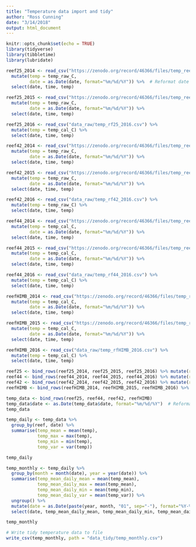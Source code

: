 ```yaml
---
title: "Temperature data import and tidy"
author: "Ross Cunning"
date: "3/14/2018"
output: html_document
---
```


```r
knitr::opts_chunk$set(echo = TRUE)
library(tidyverse)
library(tibbletime)
library(lubridate)
```

```r
reef25_2014 <- read_csv("https://zenodo.org/record/46366/files/temp_reef25_2014.csv") %>%
  mutate(temp = temp_raw_C,
         date = as.Date(date, format="%m/%d/%Y")) %>%  # Reformat date and convert to date class 
  select(date, time, temp)

reef25_2015 <- read_csv("https://zenodo.org/record/46366/files/temp_reef25_2015.csv") %>%
  mutate(temp = temp_raw_C,
         date = as.Date(date, format="%m/%d/%Y")) %>% 
  select(date, time, temp)

reef25_2016 <- read_csv("data_raw/temp_rf25_2016.csv") %>%
  mutate(temp = temp_cal_C) %>% 
  select(date, time, temp)

reef42_2014 <- read_csv("https://zenodo.org/record/46366/files/temp_reef42_2014.csv") %>%
  mutate(temp = temp_raw_C,
         date = as.Date(date, format="%m/%d/%Y")) %>% 
  select(date, time, temp)

reef42_2015 <- read_csv("https://zenodo.org/record/46366/files/temp_reef42_2015.csv") %>%
  mutate(temp = temp_raw_C,
         date = as.Date(date, format="%m/%d/%Y")) %>% 
  select(date, time, temp)

reef42_2016 <- read_csv("data_raw/temp_rf42_2016.csv") %>%
  mutate(temp = temp_raw_C) %>% 
  select(date, time, temp)

reef44_2014 <- read_csv("https://zenodo.org/record/46366/files/temp_reef44_2014.csv") %>%
  mutate(temp = temp_cal_C,
         date = as.Date(date, format="%m/%d/%Y")) %>% 
  select(date, time, temp)

reef44_2015 <- read_csv("https://zenodo.org/record/46366/files/temp_reef44_2015.csv") %>%
  mutate(temp = temp_cal_C,
         date = as.Date(date, format="%m/%d/%Y")) %>% 
  select(date, time, temp)

reef44_2016 <- read_csv("data_raw/temp_rf44_2016.csv") %>%
  mutate(temp = temp_cal_C) %>% 
  select(date, time, temp)

reefHIMB_2014 <- read_csv("https://zenodo.org/record/46366/files/temp_reefHIMB_2014.csv") %>%
  mutate(temp = temp_cal_C,
         date = as.Date(date, format="%m/%d/%Y")) %>% 
  select(date, time, temp)

reefHIMB_2015 <- read_csv("https://zenodo.org/record/46366/files/temp_reefHIMB_2015.csv") %>%
  mutate(temp = temp_cal_C,
         date = as.Date(date, format="%m/%d/%Y")) %>% 
  select(date, time, temp)

reefHIMB_2016 <- read_csv("data_raw/temp_rfHIMB_2016.csv") %>%
  mutate(temp = temp_cal_C) %>% 
  select(date, time, temp)
```

```r
reef25 <- bind_rows(reef25_2014, reef25_2015, reef25_2016) %>% mutate(reef = "reef_25")
reef44 <- bind_rows(reef44_2014, reef44_2015, reef44_2016) %>% mutate(reef = "reef_44")
reef42 <- bind_rows(reef42_2014, reef42_2015, reef42_2016) %>% mutate(reef = "reef_42")
reefHIMB <- bind_rows(reefHIMB_2014, reefHIMB_2015, reefHIMB_2016) %>% mutate(reef = "reef_himb")

temp_data <- bind_rows(reef25, reef44, reef42, reefHIMB)
temp_data$date <- as.Date(temp_data$date, format="%m/%d/%Y")  # Reformat date and convert to date class
temp_data
```

```r
temp_daily <- temp_data %>%
  group_by(reef, date) %>%
  summarise(temp_mean = mean(temp),
            temp_max = max(temp),
            temp_min = min(temp),
            temp_var = var(temp))

temp_daily

temp_monthly <- temp_daily %>%
  group_by(month = month(date), year = year(date)) %>%
  summarise(temp_mean_daily_mean = mean(temp_mean),
            temp_mean_daily_max = mean(temp_mean),
            temp_mean_daily_min = mean(temp_min),
            temp_mean_daily_var = mean(temp_var)) %>%
  ungroup() %>%
  mutate(date = as.Date(paste(year, month, "01", sep="-"), format="%Y-%m-%d")) %>%
  select(date, temp_mean_daily_mean, temp_mean_daily_min, temp_mean_daily_max, temp_mean_daily_var)

temp_monthly

# Write tidy temperature data to file
write_csv(temp_monthly, path = "data_tidy/temp_monthly.csv")
```


